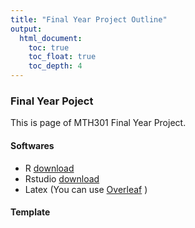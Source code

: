 ```yaml
---
title: "Final Year Project Outline"
output:
  html_document:
    toc: true
    toc_float: true
    toc_depth: 4
---
```


### Final Year Poject

This is page of MTH301 Final Year Project.


#### Softwares

+ R [download]('https://cran.r-project.org/')
+ Rstudio [download]('https://www.rstudio.com/products/rstudio/download/')
+ Latex (You can use [Overleaf]('https://www.overleaf.com') )

#### Template
